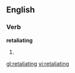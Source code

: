 ==English==

===Verb===
'''retaliating'''

# {{present participle of|[[retaliate]]}}

[[gl:retaliating]]
[[vi:retaliating]]